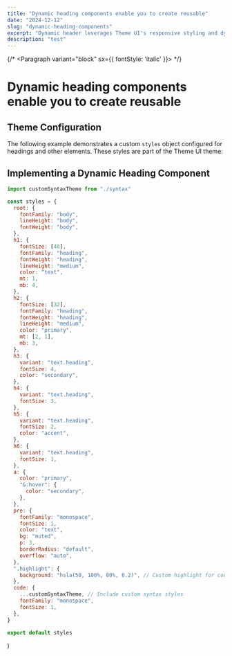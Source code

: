 ```yaml
---
title: "Dynamic heading components enable you to create reusable"
date: "2024-12-12"
slug: "dynamic-heading-components"
excerpt: "Dynamic header leverages Theme UI's responsive styling and dynamic components to create a header section that adapts to different screen sizes, color modes, and user interactions."
description: "test"
---
```



<Layout>

<Container>

{/* <Paragraph variant="block" sx={{ fontStyle: 'italic' }}> */}

# Dynamic heading components enable you to create reusable

## Theme Configuration

The following example demonstrates a custom `styles` object configured for headings and other elements. These styles are part of the Theme UI theme:

## Implementing a Dynamic Heading Component

```javascript
import customSyntaxTheme from "./syntax"

const styles = {
  root: {
    fontFamily: "body",
    lineHeight: "body",
    fontWeight: "body",
  },
  h1: {
    fontSize: [48],
    fontFamily: "heading",
    fontWeight: "heading",
    lineHeight: "medium",
    color: "text",
    mt: 1,
    mb: 4,
  },
  h2: {
    fontSize: [32],
    fontFamily: "heading",
    fontWeight: "heading",
    lineHeight: "medium",
    color: "primary",
    mt: [2, 1],
    mb: 3,
  },
  h3: {
    variant: "text.heading",
    fontSize: 4,
    color: "secondary",
  },
  h4: {
    variant: "text.heading",
    fontSize: 3,
  },
  h5: {
    variant: "text.heading",
    fontSize: 2,
    color: "accent",
  },
  h6: {
    variant: "text.heading",
    fontSize: 1,
  },
  a: {
    color: "primary",
    "&:hover": {
      color: "secondary",
    },
  },
  pre: {
    fontFamily: "monospace",
    fontSize: 1,
    color: "text",
    bg: "muted",
    p: 3,
    borderRadius: "default",
    overflow: "auto",
  },
  ".highlight": {
    background: "hsla(50, 100%, 80%, 0.2)", // Custom highlight for code blocks
  },
  code: {
    ...customSyntaxTheme, // Include custom syntax styles
    fontFamily: "monospace",
    fontSize: 1,
  },
}

export default styles
```

</Container>

</Layout>

  <SEO
    title="Post | Dynamic heading components enable you to create reusable"
    description="Dynamic header leverages Theme UI's responsive styling and dynamic components to create a header section that adapts to different screen sizes, color modes, and user interactions."
    pathname="/dynamic-heading-components"
  />
)
